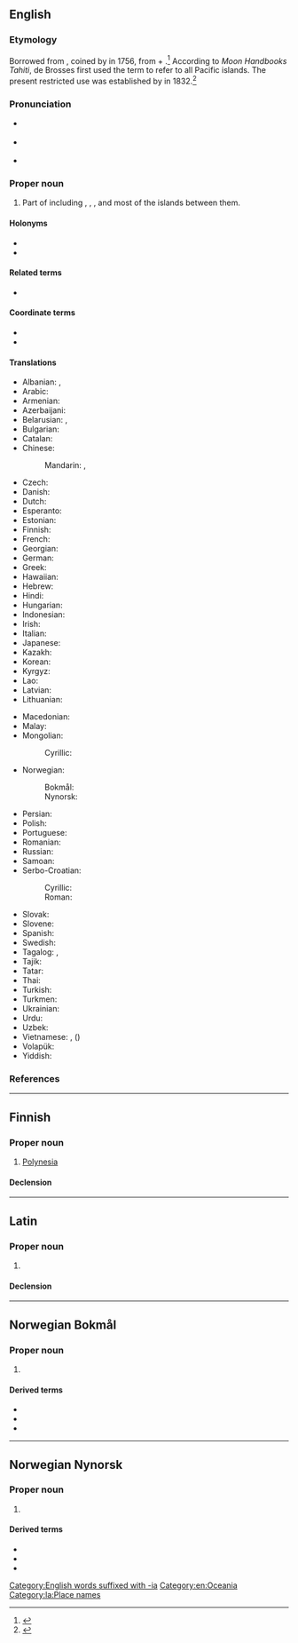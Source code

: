 ==English==

===Etymology===
Borrowed from {{bor|en|fr|polynésie}}, coined by {{w|Charles de Brosses}} in 1756, from {{der|en|grc|πολύς|t=many}} + {{m|grc|νῆσος|t=island}}.<ref>{{R:Etymonline|accessdate=January 21, 2020}}</ref> According to ''Moon Handbooks Tahiti'', de Brosses first used the term to refer to all Pacific islands.{{attn|en|Can we find a better source?}} The present restricted use was established by {{w|Jules Dumont d'Urville|J. S. C. Dumont d'Urville}} in 1832.<ref>{{cite-journal|author=Geoffery Clark|title=Dumont d'Urville's Oceania|url=https://www.jstor.org/stable/25169636|journal=The Journal of Pacific History|volume=38|number=2|publisher=Taylor & Francis|month=September|year=2003|pages=155-161}}</ref>

===Pronunciation===
* {{a|UK}} {{IPA|en|/pɒləˈniːzi.ə/}}
* {{a|US}} {{IPA|en|/ˌpɑːləˈniːʒə/}}
* {{rhymes|en|iːʒə}}

===Proper noun===
{{wikipedia}}
{{en-proper noun}}

# Part of {{l|en|Oceania}} including {{l|en|Easter Island}}, {{l|en|Hawaii}}, {{l|en|New Zealand}}, and most of the islands between them.

====Holonyms====
* {{l|en|Austronesia}}
* {{l|en|Oceania}}

====Related terms====
* {{l|en|Polynesian}}

====Coordinate terms====
* {{l|en|Melanesia}}
* {{l|en|Micronesia}}

====Translations====
{{trans-top|part of Oceania}}
* Albanian: {{t|sq|Polinezi|f}}, {{t|sq|Polinezia|f}} {{qualifier|definite}}
* Arabic: {{t|ar|بُولِينِزِيَا|f}}
* Armenian: {{t|hy|Պոլինեզիա}}
* Azerbaijani: {{t|az|Polineziya}}
* Belarusian: {{t|be|Паліне́зія|f}}, {{t|be|Палінэ́зія|f}}
* Bulgarian: {{t|bg|Полине́зия|f}}
* Catalan: {{t+|ca|Polinèsia|f}}
* Chinese:
*: Mandarin: {{t+|cmn|波利尼西亞}}, {{t+|cmn|波利尼西亚|tr=Bōlìníxīyà}}
* Czech: {{t+|cs|Polynésie|f}}
* Danish: {{t|da|Polynesien|n}}
* Dutch: {{t+|nl|Polynesië|n}}
* Esperanto: {{t|eo|Polinezio}}
* Estonian: {{t|et|Polüneesia}}
* Finnish: {{t+|fi|Polynesia}}
* French: {{t+|fr|Polynésie|f}}
* Georgian: {{t|ka|პოლინეზია}}
* German: {{t+|de|Polynesien|n}}
* Greek: {{t+|el|Πολυνησία|f}}
* Hawaiian: {{t|haw|Polenekia}}
* Hebrew: {{t|he|פּוֹלִינֶזְיָה|f|tr=polinezia}}
* Hindi: {{t|hi|पोलीनेशिया|m}}
* Hungarian: {{t+|hu|Polinézia}}
* Indonesian: {{t|id|Polinesia}}
* Irish: {{t|ga|Polainéis|f|alt=An Pholainéis}}
* Italian: {{t|it|Polinesia|f}}
* Japanese: {{t+|ja|ポリネシア|tr=Porineshia}}
* Kazakh: {{t|kk|Полинезия}}
* Korean: {{t|ko|^폴리네시아}}
* Kyrgyz: {{t+|ky|Полинезия}}
* Lao: {{t|lo|ໂປລີເນຊີ}}
* Latvian: {{t|lv|Polinēzija|f}}
* Lithuanian: {{t|lt|Polinezija|f}}
{{trans-mid}}
* Macedonian: {{t|mk|Полине́зија|f}}
* Malay: {{t|ms|Polinesia}}
* Mongolian:
*: Cyrillic: {{t|mn|Полинези}}
* Norwegian:
*: Bokmål: {{l|nb|Polynesia}}
*: Nynorsk: {{l|nn|Polynesia}}
* Persian: {{t|fa|پلی‌نزی|tr=poli-nezi}}
* Polish: {{t+|pl|Polinezja|f}}
* Portuguese: {{t+|pt|Polinésia|f}}
* Romanian: {{t|ro|Polinezia|f}}
* Russian: {{t+|ru|Полине́зия|f|tr=Polinɛ́zija}}
* Samoan: {{t|sm|Polenisia}}
* Serbo-Croatian:
*: Cyrillic: {{t|sh|Полѝне̄зија|f}}
*: Roman: {{t+|sh|Polìnēzija|f}}
* Slovak: {{t|sk|Polynézia|f}}
* Slovene: {{t|sl|Polinezija|f}}
* Spanish: {{t|es|Polinesia}}
* Swedish: {{t+|sv|Polynesien|n}}
* Tagalog: {{t|tl|Dampuluan}}, {{t|tl|Polynesia}}
* Tajik: {{t|tg|Полинезия}}
* Tatar: {{t|tt|Полинезия}}
* Thai: {{t|th|พอลินีเชีย}}
* Turkish: {{t+|tr|Polinezya}}
* Turkmen: {{t|tk|Polineziýa}}
* Ukrainian: {{t|uk|Поліне́зія|f}}
* Urdu: {{t|ur|پولینیشیا|m|tr=polīneśiyā}}
* Uzbek: {{t|uz|Polineziya}}
* Vietnamese: {{t|vi|Pô-li-nê-di}}, {{t|vi|Đa Đảo}} ({{t|vi|多島}})
* Volapük: {{t+|vo|Möda-Seanuäns}}
* Yiddish: {{t|yi|פּאָלינעזיע|n}}
{{trans-bottom}}

===References===
{{reflist}}

[[Category:English words suffixed with -ia]]
[[Category:en:Oceania]]

----

==Finnish==

===Proper noun===
{{fi-proper noun}}

# [[Polynesia#English|Polynesia]]

====Declension====
{{fi-decl-kulkija|n=sg|Polynesi|a}}

----

==Latin==
{{wikipedia|lang=la}}

===Proper noun===
{{la-proper noun|Polynēsia<1.loc>}}

# {{lb|la|New Latin}} {{l|en|Polynesia}}

====Declension====
{{la-ndecl|Polynēsia<1.loc>}}

[[Category:la:Place names]]

----

==Norwegian Bokmål==
{{wp|lang=nb}}

===Proper noun===
{{head|nb|proper noun}}

# {{l|en|Polynesia}} {{topics|nb|Oceania}}

====Derived terms====
* {{l|nb|Fransk Polynesia}}
* {{l|nb|polynesier}}
* {{l|nb|polynesisk}}

----

==Norwegian Nynorsk==
{{wp|lang=nn}}

===Proper noun===
{{head|nn|proper noun}}

# {{l|en|Polynesia}} {{topics|nn|Oceania}}

====Derived terms====
* {{l|nn|Fransk Polynesia}}
* {{l|nn|polynesiar}}
* {{l|nn|polynesisk}}